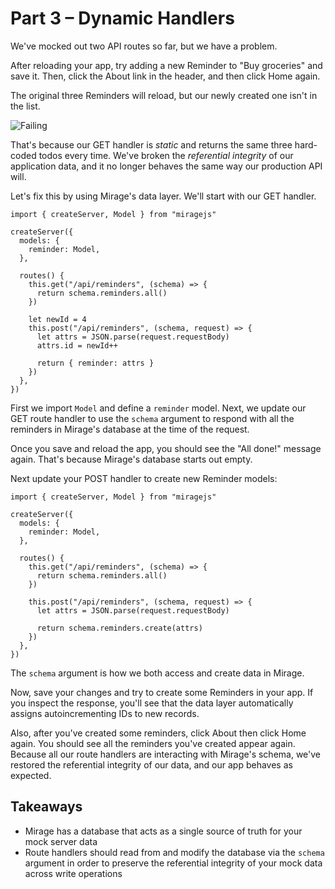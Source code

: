 # Part 3 – Dynamic Handlers

We've mocked out two API routes so far, but we have a problem.

After reloading your app, try adding a new Reminder to "Buy groceries" and save it. Then, click the About link in the header, and then click Home again.

The original three Reminders will reload, but our newly created one isn't in the list.

![Failing](../../assets/images/tutorial/part-3-failing.png)

That's because our GET handler is _static_ and returns the same three hard-coded todos every time. We've broken the _referential integrity_ of our application data, and it no longer behaves the same way our production API will.

Let's fix this by using Mirage's data layer. We'll start with our GET handler.

```js{1,4-6,9-11}
import { createServer, Model } from "miragejs"

createServer({
  models: {
    reminder: Model,
  },

  routes() {
    this.get("/api/reminders", (schema) => {
      return schema.reminders.all()
    })

    let newId = 4
    this.post("/api/reminders", (schema, request) => {
      let attrs = JSON.parse(request.requestBody)
      attrs.id = newId++

      return { reminder: attrs }
    })
  },
})
```

First we import `Model` and define a `reminder` model. Next, we update our GET route handler to use the `schema` argument to respond with all the reminders in Mirage's database at the time of the request.

Once you save and reload the app, you should see the "All done!" message again. That's because Mirage's database starts out empty.

Next update your POST handler to create new Reminder models:

```js{13-17}
import { createServer, Model } from "miragejs"

createServer({
  models: {
    reminder: Model,
  },

  routes() {
    this.get("/api/reminders", (schema) => {
      return schema.reminders.all()
    })

    this.post("/api/reminders", (schema, request) => {
      let attrs = JSON.parse(request.requestBody)

      return schema.reminders.create(attrs)
    })
  },
})
```

The `schema` argument is how we both access and create data in Mirage.

Now, save your changes and try to create some Reminders in your app. If you inspect the response, you'll see that the data layer automatically assigns autoincrementing IDs to new records.

Also, after you've created some reminders, click About then click Home again. You should see all the reminders you've created appear again. Because all our route handlers are interacting with Mirage's schema, we've restored the referential integrity of our data, and our app behaves as expected.

## Takeaways

- Mirage has a database that acts as a single source of truth for your mock server data
- Route handlers should read from and modify the database via the `schema` argument in order to preserve the referential integrity of your mock data across write operations
